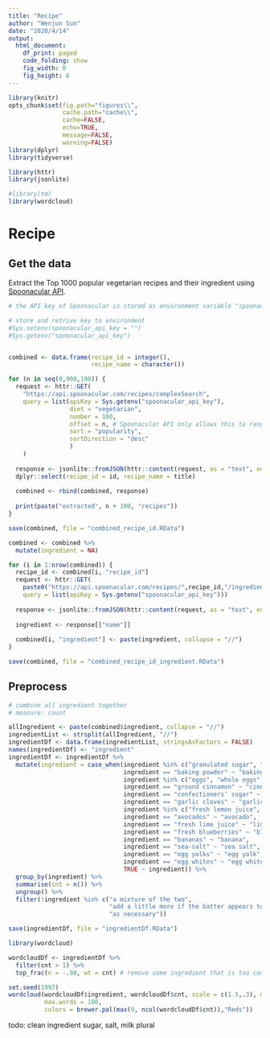 ```yaml
---
title: "Recipe"
author: "Wenjun Sun"
date: "2020/4/14"
output: 
  html_document:
    df_print: paged
    code_folding: show
    fig_width: 8
    fig_height: 6
---
```


```r
library(knitr)
opts_chunk$set(fig.path="figures\\",
               cache.path="cache\\",
               cache=FALSE,
               echo=TRUE,
               message=FALSE,
               warning=FALSE) 
library(dplyr)
library(tidyverse)

library(httr)
library(jsonlite)

#library(tm)
library(wordcloud)
```

# Recipe {.tabset .tabset-fade .tabset-pills}

## Get the data

Extract the Top 1000 popular vegetarian recipes and their ingredient using [Spoonacular API](https://spoonacular.com/food-api). 

```r
# the API key of Spoonacular is stored as environment variable "spoonacular_api_key" and "spoonacular_api_key_ljy"

# store and retrive key to environment 
#Sys.setenv(spoonacular_api_key = "")
#Sys.getenv("spoonacular_api_key")


combined <- data.frame(recipe_id = integer(),
                       recipe_name = character())

for (n in seq(0,900,100)) {
  request <- httr::GET(
    "https://api.spoonacular.com/recipes/complexSearch", 
    query = list(apiKey = Sys.getenv("spoonacular_api_key"),
                 diet = "vegetarian",
                 number = 100,
                 offset = n, # Spoonacular API only allows this to range from 0 to 900
                 sort = "popularity",
                 sortDirection = "desc"
                 )
    )  
  
  response <- jsonlite::fromJSON(httr::content(request, as = "text", encoding = "UTF-8"), flatten = TRUE)[[1]] %>%
  dplyr::select(recipe_id = id, recipe_name = title)
  
  combined <- rbind(combined, response)
  
  print(paste("extracted", n + 100, "recipes"))
}

save(combined, file = "combined_recipe_id.RData")
```

```r
combined <- combined %>%
  mutate(ingredient = NA)

for (i in 1:nrow(combined)) {
  recipe_id <- combined[i, "recipe_id"]
  request <- httr::GET(
    paste0("https://api.spoonacular.com/recipes/",recipe_id,"/ingredientWidget.json"), 
    query = list(apiKey = Sys.getenv("spoonacular_api_key")))
  
  response <- jsonlite::fromJSON(httr::content(request, as = "text", encoding = "UTF-8"), flatten = TRUE)[[1]] 
  
  ingredient <- response[["name"]]
  
  combined[i, "ingredient"] <- paste(ingredient, collapse = "//")
}

save(combined, file = "combined_recipe_id_ingredient.RData")
```

## Preprocess

```r
# combine all ingredient together
# measure: count 

allIngredient <- paste(combined$ingredient, collapse = "//")
ingredientList <- strsplit(allIngredient, "//")
ingredientDf <- data.frame(ingredientList, stringsAsFactors = FALSE)
names(ingredientDf) <- "ingredient"
ingredientDf <- ingredientDf %>%
  mutate(ingredient = case_when(ingredient %in% c("granulated sugar", "white sugar", "white granulated sugar") ~ "sugarr",
                                ingredient == "baking powder" ~ "baking soda",
                                ingredient %in% c("eggs", "whole eggs", "whole egg") ~ "egg",
                                ingredient == "ground cinnamon" ~ "cinnamon",
                                ingredient == "confectioners' sugar" ~ "powdered sugar",
                                ingredient == "garlic cloves" ~ "garlic",
                                ingredient %in% c("fresh lemon juice", "lemon (juice)") ~ "lemon juice",
                                ingredient == "avocados" ~ "avocado",
                                ingredient == "fresh lime juice" ~ "lime juice",
                                ingredient == "fresh blueberries" ~ "blueberries",
                                ingredient == "bananas" ~ "banana",
                                ingredient == "sea-salt" ~ "sea salt",
                                ingredient == "egg yolks" ~ "egg yolk",
                                ingredient == "egg whites" ~ "egg white",
                                TRUE ~ ingredient)) %>%
  group_by(ingredient) %>%
  summarise(cnt = n()) %>%
  ungroup() %>%
  filter(!ingredient %in% c("a mixture of the two", 
                            "add a little more if the batter appears to be too",
                            "as necessary"))

save(ingredientDf, file = "ingredientDf.RData")
```

```r
library(wordcloud)

wordcloudDf <- ingredientDf %>%
  filter(cnt > 1) %>%
  top_frac(n = -.98, wt = cnt) # remove some ingredient that is too common 

set.seed(1997)
wordcloud(wordcloudDf$ingredient, wordcloudDf$cnt, scale = c(1.5,.3), min.freq = 0,
          max.words = 100, 
          colors = brewer.pal(max(9, ncol(wordcloudDf$cnt)),"Reds"))
```



todo: clean ingredient
  sugar, salt, milk
  plural 
